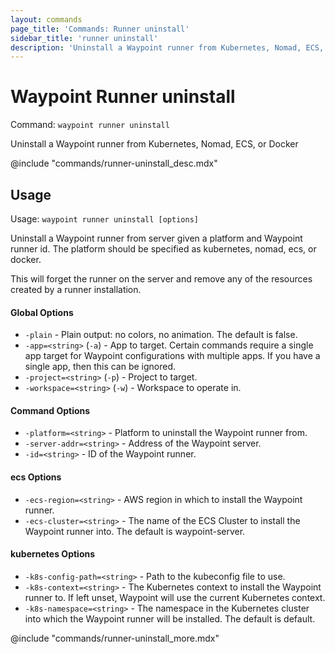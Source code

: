 ```yaml
---
layout: commands
page_title: 'Commands: Runner uninstall'
sidebar_title: 'runner uninstall'
description: 'Uninstall a Waypoint runner from Kubernetes, Nomad, ECS, or Docker'
---
```


# Waypoint Runner uninstall

Command: `waypoint runner uninstall`

Uninstall a Waypoint runner from Kubernetes, Nomad, ECS, or Docker

@include "commands/runner-uninstall_desc.mdx"

## Usage

Usage: `waypoint runner uninstall [options]`

Uninstall a Waypoint runner from server given a platform and Waypoint runner
id. The platform should be specified as kubernetes, nomad, ecs, or docker.

This will forget the runner on the server and remove any of the resources
created by a runner installation.

#### Global Options

- `-plain` - Plain output: no colors, no animation. The default is false.
- `-app=<string>` (`-a`) - App to target. Certain commands require a single app target for Waypoint configurations with multiple apps. If you have a single app, then this can be ignored.
- `-project=<string>` (`-p`) - Project to target.
- `-workspace=<string>` (`-w`) - Workspace to operate in.

#### Command Options

- `-platform=<string>` - Platform to uninstall the Waypoint runner from.
- `-server-addr=<string>` - Address of the Waypoint server.
- `-id=<string>` - ID of the Waypoint runner.

#### ecs Options

- `-ecs-region=<string>` - AWS region in which to install the Waypoint runner.
- `-ecs-cluster=<string>` - The name of the ECS Cluster to install the Waypoint runner into. The default is waypoint-server.

#### kubernetes Options

- `-k8s-config-path=<string>` - Path to the kubeconfig file to use.
- `-k8s-context=<string>` - The Kubernetes context to install the Waypoint runner to. If left unset, Waypoint will use the current Kubernetes context.
- `-k8s-namespace=<string>` - The namespace in the Kubernetes cluster into which the Waypoint runner will be installed. The default is default.

@include "commands/runner-uninstall_more.mdx"
